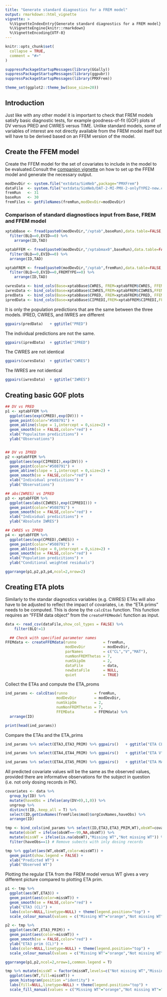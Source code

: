 ```yaml
---
title: "Generate standard diagnostics for a FREM model"
output: rmarkdown::html_vignette
vignette: >
  %\VignetteIndexEntry{Generate standard diagnostics for a FREM model}
  %\VignetteEngine{knitr::rmarkdown}
  %\VignetteEncoding{UTF-8}
---
```


```r
knitr::opts_chunk$set(
  collapse = TRUE,
  comment = "#>"
)
```

```r
suppressPackageStartupMessages(library(GGally))
suppressPackageStartupMessages(library(ggpubr))
suppressPackageStartupMessages(library(PMXFrem))

theme_set(ggplot2::theme_bw(base_size=20))
```

## Introduction

Just like with any other model it is important to check that FREM models satisfy basic diagnostic tests, for example goodness-of-fit (GOF) plots of DV versus PRED and CWRES versus TIME. Unlike standard models, some of variables of interest are not directly available from the FREM model itself but will have to be derived based on an FFEM version of the model. 

## Create the FFEM model

Create the FFEM model for the set of covariates to include in the model to be evaluated.Consult the [companion vignette](create_FFEM_model.html) on how to set up the FFEM model and generate the necessary output.


```r
modDevDir <- system.file("extdata/SimNeb",package="PMXFrem")
dataFile  <- system.file("extdata/SimNeb/DAT-2-MI-PMX-2-onlyTYPE2-new.csv",package="PMXFrem")
fremRun   <- 31
baseRun   <- 30
fremFiles <- getFileNames(fremRun,modDevDir=modDevDir)
```

### Comparison of standard diagnostiocs input from Base, FREM and FFEM model

```r
xptabBase <- fread(paste0(modDevDir,"/xptab",baseRun),data.table=FALSE,check.names = T) %>%
  filter(BLQ==0,EVID==0) %>% 
    arrange(ID,TAD)

xptabFFEM <- fread(paste0(modDevDir,"/xptabmax0",baseRun),data.table=FALSE,check.names = T) %>%
  filter(BLQ==0,EVID==0) %>% 
  arrange(ID,TAD)

xptabFREM <- fread(paste0(modDevDir,"/xptab",fremRun),data.table=FALSE,check.names = T) %>%
  filter(BLQ==0,EVID==0,FREMTYPE==0) %>% 
    arrange(ID,TAD)

cwresData <- bind_cols(Base=xptabBase$CWRES, FREM=xptabFREM$CWRES, FFEM=xptabFFEM$CWRES) 
iwresData <- bind_cols(Base=xptabBase$CIWRES,FREM=xptabFREM$CIWRES,FFEM=xptabFFEM$CIWRES)
predData  <- bind_cols(Base=xptabBase$CPRED, FREM=xptabFREM$CPRED, FFEM=xptabFFEM$CPRED)
ipredData <- bind_cols(Base=xptabBase$CIPREDI,FREM=xptabFREM$CIPREDI,FFEM=xptabFFEM$CIPREDI)
```

It is only the population predictions that are the same between the three models. IPRED, CWRES, and IWRES are different
```r
ggpairs(predData)   + ggtitle("PRED")
```

The individual predictions are not the same.
```r
ggpairs(ipredData)  + ggtitle("IPRED")
```

The CWRES are not identical
```r
ggpairs(cwresData)  + ggtitle("CWRES")
```

The IWRES are not identical
```r

ggpairs(iwresData)  + ggtitle("IWRES")
```

## Creating basic GOF plots

```r

## DV vs PRED
p1 <- xptabFFEM %>% 
  ggplot(aes(exp(CPRED),exp(DV))) +
  geom_point(color="#508791") +
  geom_abline(slope = 1,intercept = 0,size=2) +
  geom_smooth(se = FALSE,color="red") +
  xlab("Populaiton predicitions") +
  ylab("Observations")


## DV vs IPRED
p2 <-xptabFFEM %>% 
  ggplot(aes(exp(CIPREDI),exp(DV))) +
  geom_point(color="#508791") +
  geom_abline(slope = 1,intercept = 0,size=2) +
  geom_smooth(se = FALSE,color="red") +
  xlab("Individual predicitions") +
  ylab("Observations")

## abs(IWRES) vs IPRED
p3 <- xptabFFEM %>% 
  ggplot(aes(abs(CIWRES),exp(CIPREDI))) +
  geom_point(color="#508791") +
  geom_smooth(se = FALSE,color="red") +
  xlab("Individual predicitions") +
  ylab("Absolute IWRES")

## CWRES vs IPRED
p4 <- xptabFFEM %>% 
  ggplot(aes(exp(CPRED),CWRES)) +
  geom_point(color="#508791") +
  geom_abline(slope = 0,intercept = 0,size=2) +
  geom_smooth(se = FALSE,color="red") +
  xlab("Population predicitions") +
  ylab("Conditional weighted residuals")

ggarrange(p1,p2,p3,p4,ncol=2,nrow=2)

```

## Creating ETA plots

Similarly to the standar diagnostics variables (e.g. CWRES) ETAs will also have to be adjusted to reflect the impact of covariates, i.e. the "ETA prims" needs to be computed. This is done by the `calcEtas` function. This function requires an "FFEM data object" from the `createFFEMmodel` function as input.

```r

data <- read_csv(dataFile,show_col_types = FALSE) %>%
    filter(BLQ!=1)

  ## Check with specified parameter names
FFEMdata <- createFFEMdata(runno            = fremRun,
                           modDevDir        = modDevDir,
                           parNames         = c("CL","V","MAT"),
                           numNonFREMThetas = 7,
                           numSkipOm        = 2,
                           dataFile         = data,
                           newDataFile      = NULL,
                           quiet            = TRUE)
```

Collect the ETAs and compute the ETA_proms
```r
ind_params <- calcEtas(runno            = fremRun,
                       modDevDir        = modDevDir,
                       numSkipOm        = 2,
                       numNonFREMThetas = 7,
                       FFEMData         = FFEMdata) %>% 
  arrange(ID)

print(head(ind_params))
```

Compare the ETAs and the ETA_prims
```r
ind_params %>% select(ETA3,ETA3_PRIM) %>% ggpairs()   + ggtitle("ETA CL")
```

```r
ind_params %>% select(ETA4,ETA4_PRIM) %>% ggpairs()   + ggtitle("ETA V")
```

```r
ind_params %>% select(ETA4,ETA5_PRIM) %>% ggpairs()   + ggtitle("ETA MAT")
```

All predicted covariate values will be the same as the observed values, provided there are informative observations for the subject in question (i.e. not only dosing records in PK). 
```r

covariates <- data %>% 
  group_by(ID) %>% 
  mutate(haveObs = ifelse(any(DV>0),1,0)) %>% 
  ungroup %>% 
  distinct(ID,.keep_all = T) %>% 
  select(ID,getCovNames(fremFiles$mod)$orgCovNames,haveObs) %>% 
  arrange(ID)

tmp <- bind_cols(ind_params %>% select(ID,ETA3,ETA3_PRIM,WT),obsWT=covariates$WT,haveObs=covariates$haveObs) %>% 
  mutate(obsWT = ifelse(obsWT==-99,NA,obsWT)) %>% 
  mutate(missWT = ifelse(is.na(obsWT),"Missing WT","Not missing WT")) %>% 
  filter(haveObs==1) # Remove subects with inly dosing records

tmp %>% ggplot(aes(WT,obsWT,color=missWT)) +
  geom_point(show.legend = FALSE) +
  xlab("Predicted WT") +
  ylab("Observed WT")
```



Plotting the regular ETA from the FREM model versus WT gives a very different picture compared to plotting ETA prim.

```r

p1 <- tmp %>% 
  ggplot(aes(WT,ETA3)) +
  geom_point(aes(color=missWT)) +
  geom_smooth(se = FALSE,color="red") +
  ylab("ETA3 (CL)") +
  labs(color=NULL,linetype=NULL) + theme(legend.position="top") +
  scale_colour_manual(values = c("Missing WT"="orange","Not missing WT"="#508791")) 

p2 <- tmp %>% 
  ggplot(aes(WT,ETA3_PRIM)) +
  geom_point(aes(color=missWT)) +
  geom_smooth(se = FALSE,color="red") +
  ylab("ETA3 prim (CL)") +
  labs(color=NULL,linetype=NULL) + theme(legend.position="top") +
  scale_colour_manual(values = c("Missing WT"="orange","Not missing WT"="#508791")) 

ggarrange(p1,p2,ncol=2,nrow=1,common.legend = T)
```

```r

tmp %>% mutate(missWT = factor(missWT,levels=c("Not missing WT","Missing WT"))) %>% 
  ggplot(aes(WT,fill=missWT)) +
  geom_histogram(position ="identity") +
  labs(fill=NULL,linetype=NULL) + theme(legend.position="top") +
  scale_fill_manual(values = c("Missing WT"="orange","Not missing WT"="#508791")) 
```

